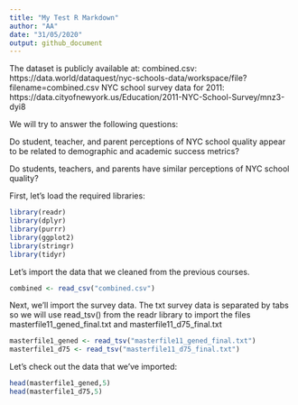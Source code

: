 ```yaml
---
title: "My Test R Markdown"
author: "AA"
date: "31/05/2020"
output: github_document
---
```

The dataset is publicly available at:
combined.csv: https://data.world/dataquest/nyc-schools-data/workspace/file?filename=combined.csv
NYC school survey data for 2011: https://data.cityofnewyork.us/Education/2011-NYC-School-Survey/mnz3-dyi8

We will try to answer the following questions:

Do student, teacher, and parent perceptions of NYC school quality appear to be related to demographic and academic success metrics?

Do students, teachers, and parents have similar perceptions of NYC school quality?


First, let's load the required libraries:

```r
library(readr)
library(dplyr)
library(purrr)
library(ggplot2)
library(stringr)
library(tidyr)

```

Let's import the data that we cleaned from the previous courses.

```r
combined <- read_csv("combined.csv")

```

Next, we'll import the survey data. The txt survey data is separated by tabs so we will use read_tsv() from the readr library to import the files masterfile11_gened_final.txt and masterfile11_d75_final.txt

```r
masterfile1_gened <- read_tsv("masterfile11_gened_final.txt")
masterfile1_d75 <- read_tsv("masterfile11_d75_final.txt")
```


Let's check out the data that we've imported:


```r
head(masterfile1_gened,5)
head(masterfile1_d75,5)
```